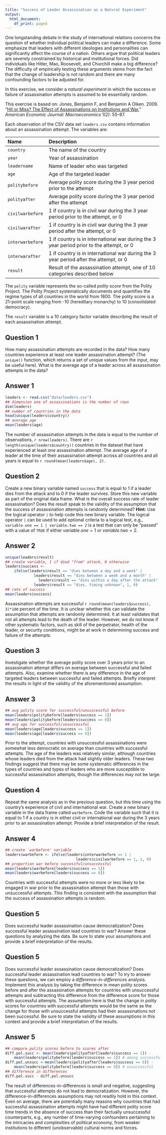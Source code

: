 ```yaml
---
title: "Success of Leader Assassination as a Natural Experiment"
output:
  html_document:
    df_print: paged
---
```


One longstanding debate in the study of international relations
concerns the question of whether individual political leaders can make
a difference.  Some emphasize that leaders with different ideologies
and personalities can significantly affect the course of a nation.
Others argue that political leaders are severely constrained by
historical and institutional forces.  Did individuals like Hitler,
Mao, Roosevelt, and Churchill make a big difference?  The difficulty
of empirically testing these arguments stems from the fact that the
change of leadership is not random and there are many confounding
factors to be adjusted for.

In this exercise, we consider a *natural experiment* in which the
success or failure of assassination attempts is assumed to be
essentially random.

This exercise is based on:
Jones, Benjamin F, and Benjamin A Olken. 2009. “[Hit or Miss? 
 The Effect of Assassinations on Institutions and 
 War.](http://dx.doi.org/10.1257/mac.1.2.55)” 
 *American Economic Journal: Macroeconomics* 1(2): 55–87. 

Each observation of the CSV data set
`leaders.csv` contains information about an assassination
attempt.  The variables are:

--------------------------------------------------------------------------------
 Name                 Description
 -------------------- ----------------------------------------------------------
 `country`            The name of the country
 
 `year`               Year of assassination
 
 `leadername`         Name of leader who was targeted
 
 `age`                Age of the targeted leader
 
 `politybefore`       Average polity score during the 3 year period prior to the attempt
 
 `polityafter`        Average polity score during the 3 year period after the attempt
 
 `civilwarbefore`     1 if country is in civil war during the 3 year period prior to the attempt, or 0 
 
 `civilwarafter`      1 if country is in civil war during the 3 year period after the attempt, or 0
 
 `interwarbefore`     1 if country is in international war during the 3 year period prior to the attempt, or 0
 
 `interwarafter`      1 if country is in international war during the 3 year period after the attempt, or 0
 
 `result`             Result of the assassination attempt, one of 10 categories described below
--------------------------------------------------------------------------------

The `polity` variable represents the so-called *polity score*
from the Polity Project.  The Polity Project systematically documents
and quantifies the regime types of all countries in the world from
1800.  The polity score is a 21-point scale ranging from -10
(hereditary monarchy) to 10 (consolidated democracy).  

The `result` variable is a 10 category factor variable describing
the result of each assassination attempt.

## Question 1

How many assassination attempts are recorded in the data?  How
many countries experience at least one leader assassination attempt?
(The `unique()` function, which returns a set of unique values
from the input, may be useful here).  What is the average
age of a leader across all assassination attempts in the data?

## Answer 1

```r
leaders <- read.csv("data/leaders.csv")
## dimension one of assassinations is the number of rows
dim(leaders)
## number of countries in the data
head(unique(leaders$country))
## average age
mean(leaders$age)
```

The number of assassination attempts in the data is equal to the
number of observations, `r nrow(leaders)`. There are
`r length(unique(leaders$country))` countries in the dataset that
have experienced at least one assassination attempt. The average
age of a leader at the time of their assassination attempt across 
all countries and all years is equal to 
`r round(mean(leaders$age), 2)`.

## Question 2

Create a new binary variable named `success` that is equal
  to 1 if a leader dies from the attack and to 0 if the leader
  survives.  Store this new variable as part of the original data
  frame.  What is the overall success rate of leader assassination?
  Does the result speak to the validity of the assumption that the
  success of assassination attempts is randomly determined? 
  **Hint:** Use the logical operator `|` to help code this new 
  binary variable. The logical operator `|` can be used to add 
  optional criteria to a logical test, e.g., `variable.one == 1 | variable.two == 2`
  is a test that can only be "passed" with a value of `TRUE` if 
  either $variable.one = 1$ *or* $variable.two = 2$.

## Answer 2

```r
unique(leaders$result) 
## create variable, 1 if died "from" attack, 0 otherwise
leaders$success <- 
    ifelse(leaders$result == "dies between a day and a week" | 
             leaders$result == "dies between a week and a month" |
               leaders$result == "dies within a day after the attack" | 
             leaders$result == "dies, timing unknown", 1, 0)
## rate of success
mean(leaders$success)
```

Assassination attempts are successful
`r round(mean(leaders$success), 3)*100` percent of the time. It is
unclear whether this can validate the assumption that attempts are
randomly determined. It at least validates that not all attempts lead
to the death of the leader.  However, we do not know if other
systematic factors, such as skill of the perpetrator, health of the
leader, or security conditions, might be at work in determining
success and failure of the attempts.

## Question 3

Investigate whether the average polity score over 3 years prior
  to an assassination attempt differs on average between successful
  and failed attempts.  Also, examine whether there is any difference
  in the age of targeted leaders between successful and failed
  attempts.  Briefly interpret the results in light of the validity of
  the aforementioned assumption.

## Answer 3

```r
## avg polity score for successful/unsuccessful before
mean(leaders$politybefore[leaders$success == 1])
mean(leaders$politybefore[leaders$success == 0])
## avg age for successful/unsuccessful
mean(leaders$age[leaders$success == 1])
mean(leaders$age[leaders$success == 0])
```

Prior to the attempt, countries with unsuccessful assassinations were
somewhat less democratic on average than countries with successful
attempts. The age of the leaders was relatively similar, although
countries whose leaders died from the attack had slightly older
leaders. These two findings suggest that there may be some systematic
differences in the types of countries and types of leaders who are
more susceptible to successful assassination attempts, though the
differences may not be large.

## Question 4

Repeat the same analysis as in the previous question, but this
  time using the country's experience of civil and international war.
  Create a new binary variable in the data frame called
  `warbefore`.  Code the variable such that it is equal to 1 if
  a country is in either civil or international war during the 3 years
  prior to an assassination attempt.  Provide a brief interpretation
  of the result.

## Answer 4

```r
## create `warbefore' variable
leaders$warbefore <- ifelse(leaders$interwarbefore == 1 |
                                leaders$civilwarbefore == 1, 1, 0)
## proportion war before successful/unsuccessful
mean(leaders$warbefore[leaders$success == 1])
mean(leaders$warbefore[leaders$success == 0])
```

Countries with successful attempts were no more or less likely to be
engaged in war prior to the assassination attempt than those with
unsuccessful attempts.  This finding is consistent with the assumption
that the success of assassination attempts is random.

## Question 5

Does successful leader assassination cause democratization?
  Does successful leader assassination lead countries to war?  Answer
  these questions by analyzing the data.  Be sure to state your
  assumptions and provide a brief interpretation of the results.

## Question 5

Does successful leader assassination cause democratization?
  Does successful leader assassination lead countries to war? 
  To try to answer these questions, we can employ a 
  *difference-in-differences* analysis. Implement this analysis by taking
  the difference in mean polity scores before and
  after the assassination attempts for countries with unsuccessful
  attempts and subtracting this difference from the difference score for
  those with successful attempts. The assumption here is that the change
  in polity scores for countries with successful attempts would be the
  same as the change for those with unsuccessful attempts had their
  assassinations not been successful. Be sure to state the validity
  of these assumptions in this context
  and provide a brief interpretation of the results.

## Answer 5

```r
## compare polity scores before to scores after
diff.pol.succ <- mean(leaders$polityafter[leaders$success == 1]) -
    mean(leaders$politybefore[leaders$success == 1]) # among successful
diff.pol.unsucc <-mean(leaders$polityafter[leaders$success == 0]) -
    mean(leaders$politybefore[leaders$success == 0]) # unsuccessful
## difference in differences
diff.pol.succ - diff.pol.unsucc
```

The result of differences-in-differences is small and negative,
suggesting that successful attempts do not lead to democratization.
However, the difference-in-differences assumptions may not readily 
hold in this context. Even on average, there are potentially many reasons why
countries that had successful assassination 
attempts might have had different polity score
time trends in the absence of success than their factually unsuccessful
counterparts, e.g., any number of time-varying confounders pertaining to
the intricacies and complexities of political economy, from weaker institutions to different
(unobservable) cultural norms and forces.
